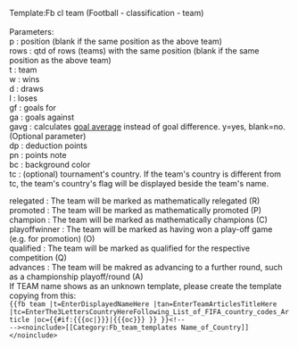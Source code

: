 {{Documentation subpage}}
<!-- EDIT TEMPLATE DOCUMENTATION BELOW THIS LINE -->

<!-- Warning: moving "<" from "<noinclude>" to before <nowiki> and moving ">" from "</noinclude>" to after </nowiki> is necessary in order to that line appear in the documentation when seem in the template page. -->

Template:Fb cl team (Football - classification - team)<br />
<br />
Parameters:<br />
p    : position (blank if the same position as the above team)<br />
rows : qtd of rows (teams) with the same position (blank if the same position as the above team)<br />
t    : team<br />
w    : wins<br />
d    : draws<br />
l    : loses<br />
gf   : goals for<br />
ga   : goals against<br />
gavg : calculates [[goal average]] instead of goal difference. y=yes, blank=no. (Optional parameter)<br />
dp   : deduction points<br />
pn   : points note<br />
bc   : background color<br />
tc   : (optional) tournament's country. If the team's country is different from tc, the team's country's flag will be displayed beside the team's name.

relegated  : The team will be marked as mathematically relegated (R)<br />
promoted  : The team will be marked as mathematically promoted (P)<br />
champion  : The team will be marked as mathematically champions (C)<br />
playoffwinner : The team will be marked as having won a play-off game (e.g. for promotion) (O)<br />
qualified  : The team will be marked as qualified for the respective competition (Q)<br />
advances  : The team will be makred as advancing to a further round, such as a championship playoff/round (A)<br />

If TEAM name shows as an unknown template, please create the template copying from this:<br />
<code><nowiki>{{fb team |t=EnterDisplayedNameHere |tan=EnterTeamArticlesTitleHere |tc=EnterThe3LettersCountryHereFollowing_List_of_FIFA_country_codes_Article |oc={{#if:{{{oc|}}}|{{{oc}}} }} }}<!--</nowiki></code><br />
<code><nowiki>--><noinclude>[[Category:Fb_team_templates Name_of_Country]]</noinclude></nowiki></code><br />

<noinclude>[[Category:Template documentation|{{PAGENAME}}]]</noinclude><includeonly>
<!-- ADD CATEGORIES BELOW THIS LINE -->
[[Category:Fb_templates|{{PAGENAME}}]]
<!-- ADD INTERWIKIS BELOW THIS LINE -->

</includeonly>